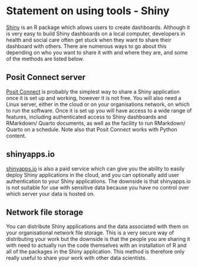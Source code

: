 # Statement on using tools - Shiny

[Shiny](https://cran.r-project.org/web/packages/shiny/index.html) is an R package which allows users to create dashboards. Although it is very easy to build Shiny dashboards on a local computer, developers in health and social care often get stuck when they want to share their dashboard with others. There are numerous ways to go about this depending on who you want to share it with and where they are, and some of the methods are listed below.

## Posit Connect server

[Posit Connect](https://posit.co/products/enterprise/connect/) is probably the simplest way to share a Shiny application once it is set up and working, however it is not free. You will also need a Linux server, either in the cloud or on your organisations network, on which to run the software. Once it is set up you will have access to a wide range of features, including authenticated access to Shiny dashboards and RMarkdown/ Quarto documents, as well as the facility to run RMarkdown/ Quarto on a schedule. Note also that Posit Connect works with Python content.

## shinyapps.io

[shinyapps.io](https://www.shinyapps.io/) is also a paid service which can give you the ability to easily deploy Shiny applications in the cloud, and you can optionally add user authentication to your Shiny applications. The downside is that shinyapps.io is not suitable for use with sensitive data because you have no control over which server your data is hosted on.

## Network file storage

You can distribute Shiny applications and the data associated with them on your organisational network file storage. This is a very secure way of distributing your work but the downside is that the people you are sharing it with need to actually run the code themselves with an installation of R and all of the packages in the Shiny application. This method is therefore only really useful to share your work with other data scientists.
